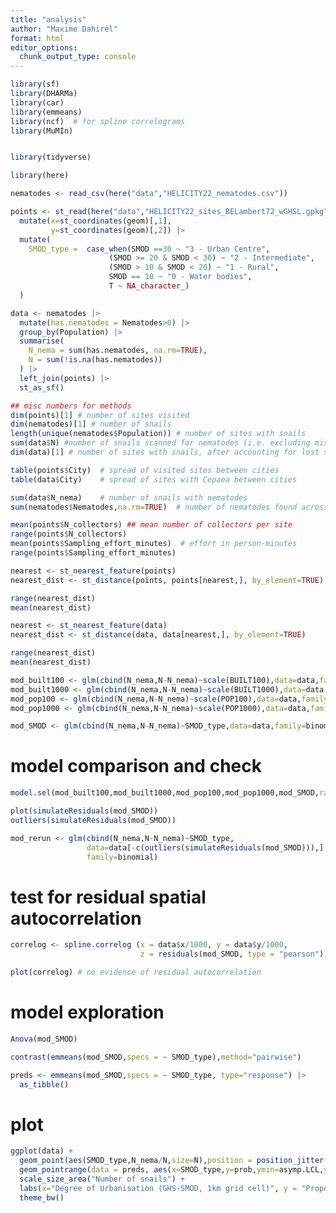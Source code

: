 ```yaml
---
title: "analysis"
author: "Maxime Dahirel"
format: html
editor_options: 
  chunk_output_type: console
---
```



```r
library(sf)
library(DHARMa)
library(car)
library(emmeans)
library(ncf)  # for spline correlograms
library(MuMIn)


library(tidyverse)

library(here)
```

 

```r
nematodes <- read_csv(here("data","HELICITY22_nematodes.csv"))

points <- st_read(here("data","HELICITY22_sites_BELambert72_wGHSL.gpkg")) |> 
  mutate(x=st_coordinates(geom)[,1],
         y=st_coordinates(geom)[,2]) |> 
  mutate(
    SMOD_type =  case_when(SMOD ==30 ~ "3 - Urban Centre",
                      (SMOD >= 20 & SMOD < 30) ~ "2 - Intermediate",
                      (SMOD > 10 & SMOD < 20) ~ "1 - Rural",
                      SMOD == 10 ~ "0 - Water bodies",
                      T ~ NA_character_)
  )
```

```r
data <- nematodes |> 
  mutate(has.nematodes = Nematodes>0) |> 
  group_by(Population) |>
  summarise(
    N_nema = sum(has.nematodes, na.rm=TRUE),
    N = sum(!is.na(has.nematodes))
  ) |> 
  left_join(points) |> 
  st_as_sf()
```


```r
## misc numbers for methods
dim(points)[1] # number of sites visited
dim(nematodes)[1] # number of snails
length(unique(nematodes$Population)) # number of sites with snails
sum(data$N) #number of snails scanned for nematodes (i.e. excluding missing snails)
dim(data)[1] # number of sites with snails, after accounting for lost snails

table(points$City)  # spread of visited sites between cities
table(data$City)    # spread of sites with Cepaea between cities

sum(data$N_nema)    # number of snails with nematodes
sum(nematodes$Nematodes,na.rm=TRUE)  # number of nematodes found across all shells

mean(points$N_collectors) ## mean number of collectors per site
range(points$N_collectors)
mean(points$Sampling_effort_minutes)  # effort in person-minutes
range(points$Sampling_effort_minutes)

nearest <- st_nearest_feature(points)
nearest_dist <- st_distance(points, points[nearest,], by_element=TRUE)

range(nearest_dist)
mean(nearest_dist)

nearest <- st_nearest_feature(data)
nearest_dist <- st_distance(data, data[nearest,], by_element=TRUE)

range(nearest_dist)
mean(nearest_dist)
```

```r
mod_built100 <- glm(cbind(N_nema,N-N_nema)~scale(BUILT100),data=data,family=binomial)
mod_built1000 <- glm(cbind(N_nema,N-N_nema)~scale(BUILT1000),data=data,family=binomial)
mod_pop100 <- glm(cbind(N_nema,N-N_nema)~scale(POP100),data=data,family=binomial)
mod_pop1000 <- glm(cbind(N_nema,N-N_nema)~scale(POP1000),data=data,family=binomial)

mod_SMOD <- glm(cbind(N_nema,N-N_nema)~SMOD_type,data=data,family=binomial)
```

# model comparison and check
```r
model.sel(mod_built100,mod_built1000,mod_pop100,mod_pop1000,mod_SMOD,rank="AICc")

plot(simulateResiduals(mod_SMOD))
outliers(simulateResiduals(mod_SMOD))

mod_rerun <- glm(cbind(N_nema,N-N_nema)~SMOD_type,
                 data=data[-c(outliers(simulateResiduals(mod_SMOD))),],
                 family=binomial)
```

# test for residual spatial autocorrelation

```r
correlog <- spline.correlog (x = data$x/1000, y = data$y/1000,
                             z = residuals(mod_SMOD, type = "pearson"))

plot(correlog) # no evidence of residual autocorrelation
```


# model exploration
```r
Anova(mod_SMOD)

contrast(emmeans(mod_SMOD,specs = ~ SMOD_type),method="pairwise")

preds <- emmeans(mod_SMOD,specs = ~ SMOD_type, type="response") |> 
  as_tibble()
```

# plot

```r
ggplot(data) + 
  geom_point(aes(SMOD_type,N_nema/N,size=N),position = position_jitter(width=0.3,height=0),col="darkgrey") + 
  geom_pointrange(data = preds, aes(x=SMOD_type,y=prob,ymin=asymp.LCL,ymax=asymp.UCL),size=1,pch=21,fill="white")+ 
  scale_size_area("Number of snails") + 
  labs(x="Degree of Urbanisation (GHS-SMOD, 1km grid cell)", y = "Proportion of shells with nematodes")+
  theme_bw()
```


